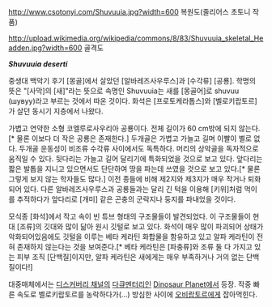 http://www.csotonyi.com/Shuvuuia.jpg?width=600 복원도(줄리어스 초토니 작품)

http://upload.wikimedia.org/wikipedia/commons/8/83/Shuvuuia_skeletal_Headden.jpg?width=600 골격도

'''''Shuvuuia deserti'''''

중생대 백악기 후기 [몽골]에서 살았던 [알바레즈사우루스]과 [수각류] [공룡]. 학명의 뜻은 "[사막]의 [새]"라는 뜻으로 속명인 Shuvuuia는 새를 [몽골어]로 shuvuu (шувуу)라고 부르는 것에서 따온 것이다. 화석은 [프로토케라톱스]와 [벨로키랍토르]가 살던 동시기 지층에서 나왔다.

가볍고 연약한 소형 코엘루로사우리아 공룡이다. 전체 길이가 60 cm밖에 되지 않는다.[* 물론 이보다 더 작은 공룡은 존재한다.] 두개골은 가볍고 가늘고 길며 이빨이 별로 없다. 두개골 운동성이 비조류 수각류 사이에서도 독특하다. 머리의 상악골을 독자적으로 움직일 수 있다. 뒷다리는 가늘고 길어 달리기에 특화되었을 것으로 보고 있다. 앞다리는 짧은 발톱을 지니고 있으면서도 단단하여 땅을 파는데 쓰였을 것으로 보고 있다.[* 물론 그렇게 보지 않는 학자들도 많다.] 이전 종들에 비해 제2지와 제3지가 매우 작거나 퇴화되어 있다. 다른 알바레즈사우루스과 공룡들과는 달리 긴 턱을 이용해 [키위]처럼 먹이를 추적하다가 앞다리로 [개미] 같은 곤충의 군락지나 둥지를 파내었을 것이다. 

모식종 [화석]에서 작고 속이 빈 튜브 형태의 구조물들이 발견되었다. 이 구조물들이 현대 [조류]의 깃대와 많이 닮아 원시 깃털로 보고 있다. 화석이 매우 많이 파괴되어 상태가 악화되어있음에도 깃털을 이루는 베타 케라틴 화합물을 함유하고 있고 알파 케라틴이 전혀 존재하지 않는다는 것을 보여준다.[* 베타 케라틴은 [파충류]와 조류 둘 다 가지고 있는 피부 조직 [단백질]이지만, 알파 케라틴은 새에게는 매우 부족하거나 거의 없는 단백질이다!]

대중매체에서는 [[디스커버리 채널]]의 [[다큐멘터리]]인 [[Dinosaur Planet]]에서 등장. 작중 빠른 속도로 벨로키랍토르를 농락하다가(...) 방심한 사이에 [[오비랍토르]]에게 잡아먹힌다.
